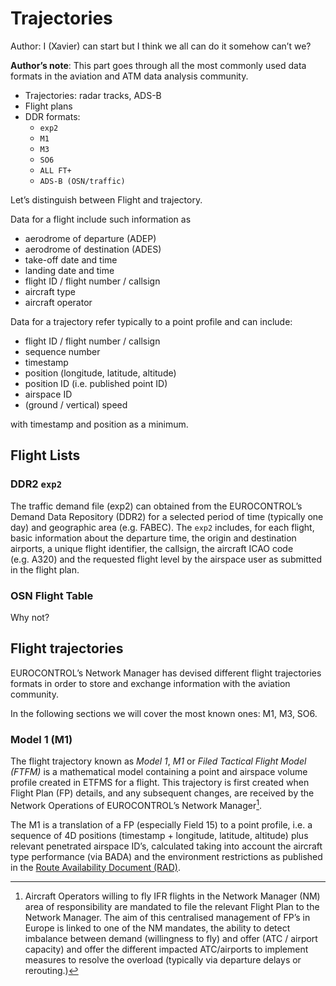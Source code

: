 
# Trajectories

::: {.infobox .tip}
Author: I (Xavier) can start but I think we all can do it somehow can't we?
:::

::: {.infobox .note}
**Author's note**: This part goes through all the most commonly used data formats in the
aviation and ATM data analysis community.

* Trajectories: radar tracks, ADS-B
* Flight plans
* DDR formats:
   - `exp2`
   - `M1`
   - `M3`
   - `SO6`
   - `ALL FT+`
   - `ADS-B (OSN/traffic)`
:::

Let's distinguish between Flight and trajectory.

Data for a flight include such information as

* aerodrome of departure (ADEP)
* aerodrome of destination (ADES)
* take-off date and time
* landing date and time
* flight ID / flight number / callsign
* aircraft type
* aircraft operator


Data for a trajectory refer typically to a point profile and can
include:

* flight ID / flight number / callsign
* sequence number
* timestamp
* position (longitude, latitude, altitude)
* position ID (i.e. published point ID)
* airspace ID
* (ground / vertical) speed

with timestamp and position as a minimum.



## Flight Lists


### DDR2 `exp2`

The traffic demand file (exp2) can obtained from the EUROCONTROL’s Demand Data Repository
(DDR2) for a selected period of time (typically one day) and geographic area (e.g. FABEC).
The `exp2` includes, for each flight, basic information about the departure time,
the origin and destination airports, a unique flight identifier, the callsign,
the aircraft ICAO code (e.g. A320) and the requested flight level by the airspace user as
submitted in the flight plan.

### OSN Flight Table

::: {.infobox .tip}
Why not?
:::

## Flight trajectories

EUROCONTROL's Network Manager has devised different flight trajectories
formats in order to store and exchange information with the aviation community.

In the following sections we will cover the most known ones: M1, M3, SO6.

### Model 1 (M1)

The flight trajectory known as *Model 1*, *M1* or *Filed Tactical Flight Model (FTFM)* is a
mathematical model containing a point and airspace volume profile created in ETFMS for a flight.
This trajectory is first created when Flight Plan (FP) details, and any subsequent changes,
are received by the Network Operations of EUROCONTROL's
Network Manager^[Aircraft Operators willing to fly IFR flights in the Network Manager (NM)
area of responsibility are mandated to file the relevant Flight Plan to the Network Manager.
The aim of this centralised management of FP's in Europe is linked to one of the NM mandates,
the ability to detect imbalance between demand (willingness to fly) and offer (ATC / airport capacity)
and offer the different impacted ATC/airports to implement measures to resolve the overload (typically
via departure delays or rerouting.)].

The M1 is a translation of a FP (especially Field 15) to a point profile, i.e. a
sequence of 4D positions (timestamp + longitude, latitude, altitude) plus relevant penetrated airspace ID's, 
calculated taking into account the aircraft type performance (via BADA) and the environment restrictions
as published in the [Route Availability Document (RAD)][rad].

[rad]: https://www.nm.eurocontrol.int/RAD/ "Rote Availability Document (RAD)"


